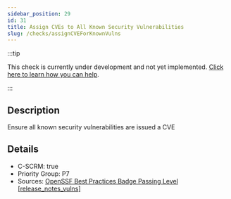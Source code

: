 ```yaml
---
sidebar_position: 29
id: 31
title: Assign CVEs to All Known Security Vulnerabilities
slug: /checks/assignCVEForKnownVulns
---
```


<!-- BANNER:START -->
:::tip

This check is currently under development and not yet implemented. [Click here to learn how you can help](/contribute).

:::
<!-- BANNER:END -->

<!-- DESCRIPTION:START -->
## Description
Ensure all known security vulnerabilities are issued a CVE
<!-- DESCRIPTION:END -->

<!-- DETAILS:START -->
## Details
- C-SCRM: true
- Priority Group: P7
- Sources: [OpenSSF Best Practices Badge Passing Level [release_notes_vulns]](https://www.bestpractices.dev/en/criteria?details=true&rationale=true#0.release_notes_vulns)

<!-- DETAILS:END -->
